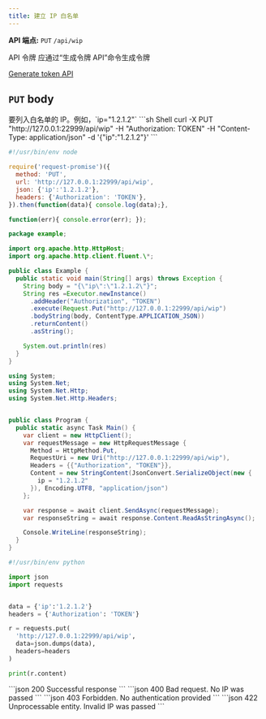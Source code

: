 ```yaml
---
title: 建立 IP 白名单
---
```


**API 端点:** `PUT` `/api/wip`

<ParamField header="Authorization" type="string" required>
 API 令牌
 <Tip>
 应通过“生成令牌 API”命令生成令牌  
   
 [Generate token API](/cn/api-reference/proxy-manager/generate_token_for_token_based_authentication)
 </Tip>
</ParamField>

## `PUT` body
<ParamField body="ip" type="string" required>
  要列入白名单的 IP。例如，`ip="1.2.1.2"`
</ParamField>

<RequestExample>
```sh Shell
curl -X PUT "http://127.0.0.1:22999/api/wip" -H "Authorization: TOKEN" -H "Content-Type: application/json" -d '{"ip":"1.2.1.2"}'
```

```js NodeJS
#!/usr/bin/env node

require('request-promise')({
  method: 'PUT',
  url: 'http://127.0.0.1:22999/api/wip',
  json: {'ip':'1.2.1.2'},
  headers: {'Authorization': 'TOKEN'},
}).then(function(data){ console.log(data);},

function(err){ console.error(err); });
```

```java Java
package example;

import org.apache.http.HttpHost;
import org.apache.http.client.fluent.\*;

public class Example {
  public static void main(String[] args) throws Exception {
    String body = "{\"ip\":\"1.2.1.2\"}";
    String res =Executor.newInstance()
      .addHeader("Authorization", "TOKEN")
      .execute(Request.Put("http://127.0.0.1:22999/api/wip")
      .bodyString(body, ContentType.APPLICATION_JSON))
      .returnContent()
      .asString();

    System.out.println(res)
  }
}
```

```cs C#
using System;
using System.Net;
using System.Net.Http;
using System.Net.Http.Headers;


public class Program {
  public static async Task Main() {
    var client = new HttpClient();
    var requestMessage = new HttpRequestMessage {
      Method = HttpMethod.Put,
      RequestUri = new Uri("http://127.0.0.1:22999/api/wip"),
      Headers = {{"Authorization", "TOKEN"}},
      Content = new StringContent(JsonConvert.SerializeObject(new {
        ip = "1.2.1.2"
      }), Encoding.UTF8, "application/json")
    };

    var response = await client.SendAsync(requestMessage);
    var responseString = await response.Content.ReadAsStringAsync();

    Console.WriteLine(responseString);
  }
}
```

```python Python
#!/usr/bin/env python

import json
import requests


data = {'ip':'1.2.1.2'}
headers = {'Authorization': 'TOKEN'}

r = requests.put(
  'http://127.0.0.1:22999/api/wip',
  data=json.dumps(data),
  headers=headers
)

print(r.content)
```
</RequestExample>

<ResponseExample>
```json 200
Successful response
```
```json 400
Bad request. No IP was passed
```
```json 403
Forbidden. No authentication provided
```
```json 422
Unprocessable entity. Invalid IP was passed
```
</ResponseExample>